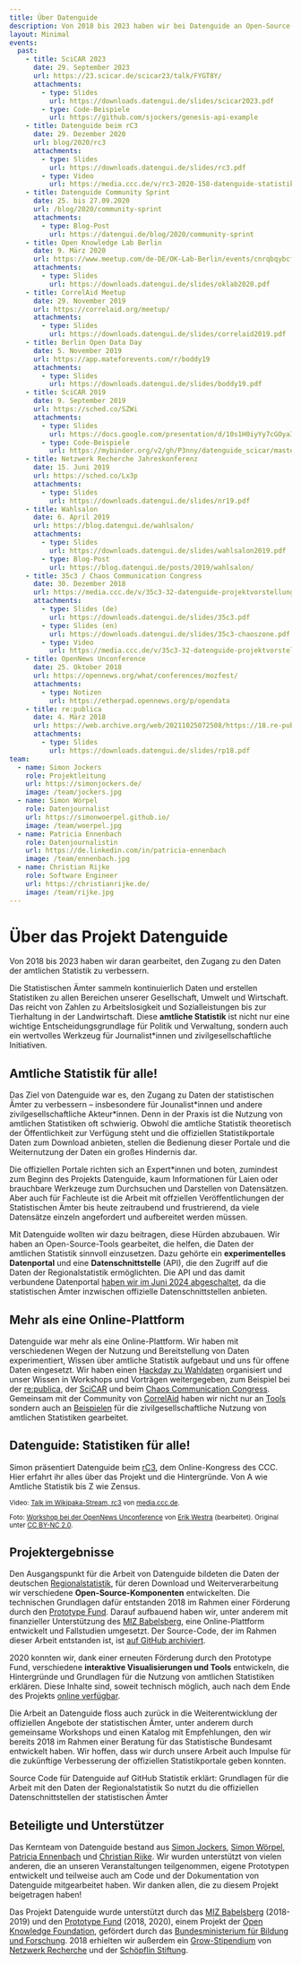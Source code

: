 ```yaml
---
title: Über Datenguide
description: Von 2018 bis 2023 haben wir bei Datenguide an Open-Source-Tools gearbeitet, die helfen, die Daten der amtlichen Statistik zu verstehen und sinnvoll einzusetzen.
layout: Minimal
events:
  past:
    - title: SciCAR 2023
      date: 29. September 2023
      url: https://23.scicar.de/scicar23/talk/FYGT8Y/
      attachments:
        - type: Slides
          url: https://downloads.datengui.de/slides/scicar2023.pdf
        - type: Code-Beispiele
          url: https://github.com/sjockers/genesis-api-example
    - title: Datenguide beim rC3
      date: 29. Dezember 2020
      url: blog/2020/rc3
      attachments:
        - type: Slides
          url: https://downloads.datengui.de/slides/rc3.pdf
        - type: Video
          url: https://media.ccc.de/v/rc3-2020-158-datenguide-statistiken-fr-alle-
    - title: Datenguide Community Sprint
      date: 25. bis 27.09.2020
      url: /blog/2020/community-sprint
      attachments:
        - type: Blog-Post
          url: https://datengui.de/blog/2020/community-sprint
    - title: Open Knowledge Lab Berlin
      date: 9. März 2020
      url: https://www.meetup.com/de-DE/OK-Lab-Berlin/events/cnrqbqybcfbmb/
      attachments:
        - type: Slides
          url: https://downloads.datengui.de/slides/oklab2020.pdf
    - title: CorrelAid Meetup
      date: 29. November 2019
      url: https://correlaid.org/meetup/
      attachments:
        - type: Slides
          url: https://downloads.datengui.de/slides/correlaid2019.pdf
    - title: Berlin Open Data Day
      date: 5. November 2019
      url: https://app.mateforevents.com/r/boddy19
      attachments:
        - type: Slides
          url: https://downloads.datengui.de/slides/boddy19.pdf
    - title: SciCAR 2019
      date: 9. September 2019
      url: https://sched.co/SZWi
      attachments:
        - type: Slides
          url: https://docs.google.com/presentation/d/10s1H0iyYy7cGOyaI9jXfANGV3__0mkroz9Ot1MZgD9c/edit
        - type: Code-Beispiele
          url: https://mybinder.org/v2/gh/P3nny/datenguide_scicar/master
    - title: Netzwerk Recherche Jahreskonferenz
      date: 15. Juni 2019
      url: https://sched.co/Lx3p
      attachments:
        - type: Slides
          url: https://downloads.datengui.de/slides/nr19.pdf
    - title: Wahlsalon
      date: 6. April 2019
      url: https://blog.datengui.de/wahlsalon/
      attachments:
        - type: Slides
          url: https://downloads.datengui.de/slides/wahlsalon2019.pdf
        - type: Blog-Post
          url: https://blog.datengui.de/posts/2019/wahlsalon/
    - title: 35c3 / Chaos Communication Congress
      date: 30. Dezember 2018
      url: https://media.ccc.de/v/35c3-32-datenguide-projektvorstellung-workshop
      attachments:
        - type: Slides (de)
          url: https://downloads.datengui.de/slides/35c3.pdf
        - type: Slides (en)
          url: https://downloads.datengui.de/slides/35c3-chaoszone.pdf
        - type: Video
          url: https://media.ccc.de/v/35c3-32-datenguide-projektvorstellung-workshop
    - title: OpenNews Unconference
      date: 25. Oktober 2018
      url: https://opennews.org/what/conferences/mozfest/
      attachments:
        - type: Notizen
          url: https://etherpad.opennews.org/p/opendata
    - title: re:publica
      date: 4. März 2018
      url: https://web.archive.org/web/20211025072508/https://18.re-publica.com/de/session/statistik-alle-wir-hacken-statistische-bundesamt
      attachments:
        - type: Slides
          url: https://downloads.datengui.de/slides/rp18.pdf
team:
  - name: Simon Jockers
    role: Projektleitung
    url: https://simonjockers.de/
    image: /team/jockers.jpg
  - name: Simon Wörpel
    role: Datenjournalist
    url: https://simonwoerpel.github.io/
    image: /team/woerpel.jpg
  - name: Patricia Ennenbach
    role: Datenjournalistin
    url: https://de.linkedin.com/in/patricia-ennenbach
    image: /team/ennenbach.jpg
  - name: Christian Rijke
    role: Software Engineer
    url: https://christianrijke.de/
    image: /team/rijke.jpg
---
```




<Container>

<Box pt={3}>

# Über das Projekt Datenguide

</Box>

<BodyText>

<Box pb={2}>
  <Typography variant="subtitle1" component="p" m={4}>
    Von 2018 bis 2023 haben wir daran gearbeitet, den Zugang zu den Daten der
    amtlichen Statistik zu verbessern.
  </Typography>
</Box>

Die Statistischen Ämter sammeln kontinuierlich Daten und erstellen Statistiken zu allen Bereichen unserer Gesellschaft, Umwelt und Wirtschaft. Das reicht von Zahlen zu Arbeitslosigkeit und Sozialleistungen bis zur Tierhaltung in der Landwirtschaft. Diese **amtliche Statistik** ist nicht nur eine wichtige Entscheidungsgrundlage für Politik und Verwaltung, sondern auch ein wertvolles Werkzeug für Journalist\*innen und zivilgesellschaftliche Initiativen.

## Amtliche Statistik für alle!

Das Ziel von Datenguide war es, den Zugang zu Daten der statistischen Ämter zu verbessern – insbesondere für Jounalist\*innen und andere zivilgesellschaftliche Akteur\*innen. Denn in der Praxis ist die Nutzung von amtlichen Statistiken oft schwierig. Obwohl die amtliche Statistik theoretisch der Öffentlichkeit zur Verfügung steht und die offiziellen Statistikportale Daten zum Download anbieten, stellen die Bedienung dieser Portale und die Weiternutzung der Daten ein großes Hindernis dar.

Die offiziellen Portale richten sich an Expert\*innen und boten, zumindest zum Beginn des Projekts Datenguide, kaum Informationen für Laien oder brauchbare Werkzeuge zum Durchsuchen und Darstellen von Datensätzen. Aber auch für Fachleute ist die Arbeit mit offziellen Veröffentlichungen der Statistischen Ämter bis heute zeitraubend und frustrierend, da viele Datensätze einzeln angefordert und aufbereitet werden müssen.

Mit Datenguide wollten wir dazu beitragen, diese Hürden abzubauen. Wir haben an Open-Source-Tools gearbeitet, die helfen, die Daten der amtlichen Statistik sinnvoll einzusetzen. Dazu gehörte ein **experimentelles Datenportal** und eine **Datenschnittstelle** (API), die den Zugriff auf die Daten der Regionalstatistik ermöglichten. Die API und das damit verbundene Datenportal [haben wir im Juni 2024 abgeschaltet](/blog/2024/bye-bye), da die statistischen Ämter inzwischen offizielle Datenschnittstellen anbieten.

## Mehr als eine Online-Plattform

Datenguide war mehr als eine Online-Plattform. Wir haben mit verschiedenen Wegen der Nutzung und Bereitstellung von Daten experimentiert, Wissen über amtliche Statistik aufgebaut und uns für offene Daten eingesetzt. Wir haben einen [Hackday zu Wahldaten](https://blog.datengui.de/wahlsalon) organisiert und unser Wissen in Workshops und Vorträgen weitergegeben, zum Beispiel bei der [re:publica](https://web.archive.org/web/20211025072508/https://18.re-publica.com/de/session/statistik-alle-wir-hacken-statistische-bundesamt), der [SciCAR](https://scicar2019.sched.com/event/SZWi) und beim [Chaos Communication Congress](https://media.ccc.de/v/rc3-2020-158-datenguide-statistiken-fr-alle-). Gemeinsam mit der Community von [CorrelAid](https://correlaid.org/) haben wir nicht nur an [Tools](https://codes.correlaid.org/opensource/) sondern auch an [Beispielen](https://www.correlaid.org/en/blog/correlaidx-challenge/) für die zivilgesellschaftliche Nutzung von amtlichen Statistiken gearbeitet.

</BodyText>
</Container>

<Events dates={frontMatter.events}>

## Datenguide: Statistiken für alle!

Simon präsentiert Datenguide beim [rC3](https://events.ccc.de/2020/09/04/rc3-remote-chaos-experience/), dem Online-Kongress des CCC. Hier erfahrt ihr alles über das Projekt und die Hintergründe. Von A wie Amtliche Statistik bis Z wie Zensus.

<ResponsiveEmbed
  src="https://media.ccc.de/v/rc3-2020-158-datenguide-statistiken-fr-alle-/oembed"
  allowFullScreen
/>

<small>

Video: [Talk im Wikipaka-Stream, rc3](https://media.ccc.de/v/rc3-2020-158-datenguide-statistiken-fr-alle-) von [media.ccc.de](https://media.ccc.de).

Foto: [Workshop bei der OpenNews Unconference](https://www.flickr.com/photos/mozfest/30709616947/in/album-72157702889161984/) von [Erik Westra](https://www.westraco.com/) (bearbeitet). Original unter [CC BY-NC 2.0](https://creativecommons.org/licenses/by-nc/2.0/).

</small>

</Events>

<Container>

<BodyText>

## Projektergebnisse

Den Ausgangspunkt für die Arbeit von Datenguide bildeten die Daten der deutschen [Regionalstatistik](https://www.regionalstatistik.de/genesis/online/), für deren Download und Weiterverarbeitung wir verschiedene **Open-Source-Komponenten** entwickelten. Die technischen Grundlagen dafür entstanden 2018 im Rahmen einer Förderung durch den [Prototype Fund](https://prototypefund.de). Darauf aufbauend haben wir, unter anderem mit finanzieller Unterstützung des [MIZ Babelsberg](https://miz-babelsberg.de), eine Online-Plattform entwickelt und Fallstudien umgesetzt. Der Source-Code, der im Rahmen dieser Arbeit entstanden ist, ist [auf GitHub archiviert](https://github.com/datenguide/datenguide).

2020 konnten wir, dank einer erneuten Förderung durch den Prototype Fund, verschiedene **interaktive Visualisierungen und Tools** entwickeln, die Hintergründe und Grundlagen für die Nutzung von amtlichen Statistiken erklären. Diese Inhalte sind, soweit technisch möglich, auch nach dem Ende des Projekts [online verfügbar](/statistik-erklaert).

Die Arbeit an Datenguide floss auch zurück in die Weiterentwicklung der offiziellen Angebote der statistischen Ämter, unter anderem durch gemeinsame Workshops und einen Katalog mit Empfehlungen, den wir bereits 2018 im Rahmen einer Beratung für das Statistische Bundesamt entwickelt haben. Wir hoffen, dass wir durch unsere Arbeit auch Impulse für die zukünftige Verbesserung der offiziellen Statistikportale geben konnten.

<ArrowLink href="https://github.com/datenguide/datenguide">
  Source Code für Datenguide auf GitHub
</ArrowLink>

<ArrowLink href="/statistik-erklaert">
  Statistik erklärt: Grundlagen für die Arbeit mit den Daten der
  Regionalstatistik
</ArrowLink>

<ArrowLink href="/statistik-erklaert/genesis">
  So nutzt du die offiziellen Datenschnittstellen der statistischen Ämter
</ArrowLink>

## Beteiligte und Unterstützer

Das Kernteam von Datenguide bestand aus [Simon Jockers](https://simonjockers.de/), [Simon Wörpel](https://simonwoerpel.github.io/), [Patricia Ennenbach](https://de.linkedin.com/in/patricia-ennenbach) und [Christian Rijke](https://christianrijke.de/). Wir wurden unterstützt von vielen anderen, die an unseren Veranstaltungen teilgenommen, eigene Prototypen entwickelt und teilweise auch am Code und der Dokumentation von Datenguide mitgearbeitet haben. Wir danken allen, die zu diesem Projekt beigetragen haben!

</BodyText>

<Team members={frontMatter.team} />

<BodyText>

Das Projekt Datenguide wurde unterstützt durch das [MIZ Babelsberg](https://miz-babelsberg.de/) (2018-2019) und den [Prototype Fund](https://prototypefund.de/) (2018, 2020), einem Projekt der [Open Knowledge Foundation](https://okfn.de/), gefördert durch das [Bundesministerium für Bildung und Forschung](https://www.bmbf.de/). 2018 erhielten wir außerdem ein [Grow-Stipendium](https://netzwerkrecherche.org/ziele/gemeinnuetziger-journalismus/grow-stipendien/) von [Netzwerk Recherche](https://netzwerkrecherche.org/) und der [Schöpflin Stiftung](https://www.schoepflin-stiftung.de/).

</BodyText>

<Funders />

</Container>
